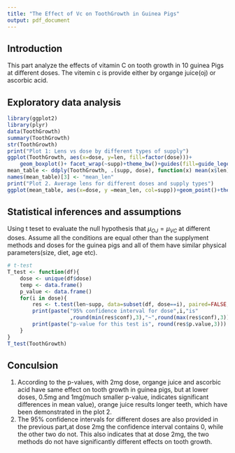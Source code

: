 ```yaml
---
title: "The Effect of Vc on ToothGrowth in Guinea Pigs"
output: pdf_document
---
```

## Introduction
This part analyze the effects of vitamin C on tooth growth in 10 guinea Pigs at different doses. The vitemin c is provide either by organge juice(oj) or ascorbic acid.

## Exploratory data analysis
```r
library(ggplot2)
library(plyr)
data(ToothGrowth)
summary(ToothGrowth)
str(ToothGrowth)
print("Plot 1: Lens vs dose by different types of supply")
ggplot(ToothGrowth, aes(x=dose, y=len, fill=factor(dose)))+ 
    geom_boxplot()+ facet_wrap(~supp)+theme_bw()+guides(fill=guide_legend("Dose"))
mean_table <- ddply(ToothGrowth, .(supp, dose), function(x) mean(x$len))
names(mean_table)[3] <- "mean_len"
print("Plot 2. Average lens for different doses and supply types")
ggplot(mean_table, aes(x=dose, y =mean_len, col=supp))+geom_point()+theme_bw()
```

## Statistical inferences and assumptions
Using t teset to evaluate the null hypothesis that $\mu_{OJ}=\mu_{VC}$ at different doses.
Assume all the conditions are equal other than the supplyment methods and doses for the guinea pigs and all of them have similar physical parameters(size, diet, age etc).
```r
# t-test
T_test <- function(df){
    dose <- unique(df$dose)
    temp <- data.frame()
    p_value <- data.frame()
    for(i in dose){
        res <- t.test(len~supp, data=subset(df, dose==i), paired=FALSE, var.equal=FALSE)
        print(paste("95% confidence interval for dose",i,"is"
                    ,round(min(res$conf),3),"~",round(max(res$conf),3)))
        print(paste("p-value for this test is", round(res$p.value,3)))
    }
}
T_test(ToothGrowth)
```

## Conculsion
1. According to the p-values, with 2mg dose, organge juice and ascorbic acid have same effect on tooth growth in guinea pigs, but at lower doses, 0.5mg and 1mg(much smaller p-value, indicates significant differences in mean value), orange juice results longer teeth, which have been demonstrated in the plot 2. 
2. The 95% confidence intervals for different doses are also provided in the previous part,at dose 2mg the confidence interval contains 0, while the other two do not. This also indicates that at dose 2mg, the two methods do not have significantly different effects on tooth growth.